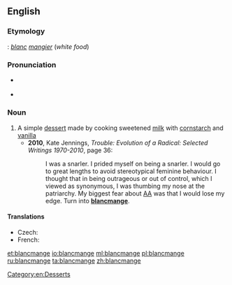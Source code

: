 ==English==
{{wikipedia}}
===Etymology===
{{etyl|fro|en}}: ''[[blanc]] [[mangier]]'' (''white food'')

===Pronunciation===
* {{a|UK}} {{IPA|/bləˈmɒn(d)ʒ/}}
* {{a|US}} {{IPA|/bləˈmɑn(d)ʒ/}}

===Noun===
{{en-noun}}

# A simple [[dessert]] made by cooking sweetened [[milk]] with [[cornstarch]] and [[vanilla]]
#* '''2010''', Kate Jennings, ''Trouble: Evolution of a Radical: Selected Writings 1970-2010'', page 36:
#*: I was a snarler. I prided myself on being a snarler. I would go to great lengths to avoid stereotypical feminine behaviour. I thought that in being outrageous or out of control, which I viewed as synonymous, I was thumbing my nose at the patriarchy. My biggest fear about [[AA]] was that I would lose my edge. Turn into '''[[blancmange]]'''.

====Translations====
{{trans-top|dessert}}
* Czech: {{t|cs|pudink|m}}
* French: {{t+|fr|blanc-manger|m}}
{{trans-mid}}
{{trans-bottom}}

[[Category:en:Desserts]]

[[et:blancmange]]
[[io:blancmange]]
[[ml:blancmange]]
[[pl:blancmange]]
[[ru:blancmange]]
[[ta:blancmange]]
[[zh:blancmange]]